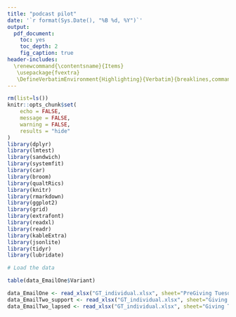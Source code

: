 ```yaml
---
title: "podcast pilot"
date: '`r format(Sys.Date(), "%B %d, %Y")`'
output:
  pdf_document: 
    toc: yes
    toc_depth: 2
    fig_caption: true
header-includes:
  \renewcommand{\contentsname}{Items}
   \usepackage{fvextra}
   \DefineVerbatimEnvironment{Highlighting}{Verbatim}{breaklines,commandchars=\\\{\}}
---
```


```r
rm(list=ls())
knitr::opts_chunk$set(
	echo = FALSE,
	message = FALSE,
	warning = FALSE,
	results = "hide"
)
library(dplyr)
library(lmtest)
library(sandwich)
library(systemfit)
library(car)
library(broom)
library(qualtRics)
library(knitr)
library(rmarkdown)
library(ggplot2)
library(grid)
library(extrafont)
library(readxl)
library(readr)
library(kableExtra)
library(jsonlite)
library(tidyr)
library(lubridate)
```

\newpage

```r
# Load the data

table(data_EmailOne$Variant)

data_EmailOne <- read_xlsx("GT_individual.xlsx", sheet="PreGiving Tuesday")
data_EmailTwo_support <- read_xlsx("GT_individual.xlsx", sheet="Giving Tuesday AM - support CRS")
data_EmailTwo_lapsed <- read_xlsx("GT_individual.xlsx", sheet="Giving Tuesday AM - lapsed")



```

